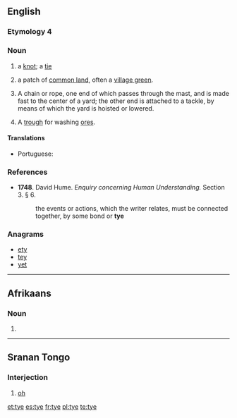 ==English==

===Etymology 4===
{{etystub|en}}

===Noun===
{{en-noun}}

# a [[knot]]; a [[tie]]
# {{context|Sussex|lang=en}} a patch of [[common land]], often a [[village green]].
# {{context|nautical|lang=en}} A chain or rope, one end of which passes through the mast, and is made fast to the center of a yard; the other end is attached to a tackle, by means of which the yard is hoisted or lowered.
# {{context|mining|lang=en}} A [[trough]] for washing [[ore]]s.
#: {{rfquotek|Knight}}

====Translations====
{{trans-top|a knot}}
* Portuguese: {{t+|pt|nó|m}}
{{trans-mid}}
{{trans-bottom}}

===References===
* '''1748'''. David Hume. ''Enquiry concerning Human Understanding.'' Section 3. § 6.
*: the events or actions, which the writer relates, must be connected together, by some bond or '''tye'''

===Anagrams===
* [[ety#English|ety]]
* [[tey#English|tey]]
* [[yet#English|yet]]

----

==Afrikaans==

===Noun===
{{head|af|noun plural form}}

# {{plural of|tyd|lang=af}}

----

==Sranan Tongo==

===Interjection===
{{head|srn|interjection}}

# [[oh]]

[[et:tye]]
[[es:tye]]
[[fr:tye]]
[[pl:tye]]
[[te:tye]]